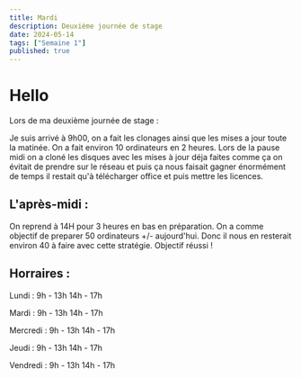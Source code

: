 ```yaml
---
title: Mardi
description: Deuxième journée de stage
date: 2024-05-14
tags: ["Semaine 1"]
published: true
---
```


# Hello

Lors de ma deuxième journée de stage :

Je suis arrivé à 9h00, on a fait les clonages ainsi que les mises a jour toute la matinée. On a fait environ 10 ordinateurs en 2 heures.
Lors de la pause midi on a cloné les disques avec les mises à jour déja faites comme ça on évitait de prendre sur le réseau et puis ça nous 
faisait gagner énormément de temps il restait qu'à télécharger office et puis mettre les licences. 



## L'après-midi :
On reprend à 14H pour 3 heures en bas en préparation. On a comme objectif de preparer 50 ordinateurs +/- aujourd'hui. Donc il nous en resterait environ
40 à faire avec cette stratégie. Objectif réussi ! 


## Horraires :

Lundi    : 9h - 13h 14h - 17h

Mardi    : 9h - 13h 14h - 17h

Mercredi : 9h - 13h 14h - 17h

Jeudi    : 9h - 13h 14h - 17h

Vendredi : 9h - 13h 14h - 17h
